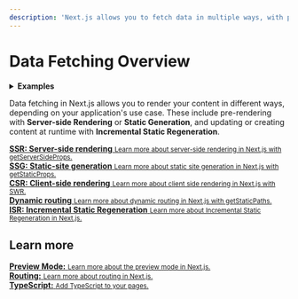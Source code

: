 ```yaml
---
description: 'Next.js allows you to fetch data in multiple ways, with pre-rendering, server-side rendering or static-site generation, and incremental static regeneration. Learn how to manage your application data in Next.js.'
---
```


# Data Fetching Overview

<details>
  <summary><b>Examples</b></summary>
  <ul>
    <li><a href="https://github.com/vercel/next.js/tree/canary/examples/cms-wordpress">WordPress Example</a> (<a href="https://next-blog-wordpress.vercel.app">Demo</a>)</li>
    <li><a href="https://github.com/vercel/next.js/tree/canary/examples/blog-starter">Blog Starter using markdown files</a> (<a href="https://next-blog-starter.vercel.app/">Demo</a>)</li>
    <li><a href="https://github.com/vercel/next.js/tree/canary/examples/cms-datocms">DatoCMS Example</a> (<a href="https://next-blog-datocms.vercel.app/">Demo</a>)</li>
    <li><a href="https://github.com/vercel/next.js/tree/canary/examples/cms-takeshape">TakeShape Example</a> (<a href="https://next-blog-takeshape.vercel.app/">Demo</a>)</li>
    <li><a href="https://github.com/vercel/next.js/tree/canary/examples/cms-sanity">Sanity Example</a> (<a href="https://next-blog-sanity.vercel.app/">Demo</a>)</li>
    <li><a href="https://github.com/vercel/next.js/tree/canary/examples/cms-prismic">Prismic Example</a> (<a href="https://next-blog-prismic.vercel.app/">Demo</a>)</li>
    <li><a href="https://github.com/vercel/next.js/tree/canary/examples/cms-contentful">Contentful Example</a> (<a href="https://next-blog-contentful.vercel.app/">Demo</a>)</li>
    <li><a href="https://github.com/vercel/next.js/tree/canary/examples/cms-strapi">Strapi Example</a> (<a href="https://next-blog-strapi.vercel.app/">Demo</a>)</li>
    <li><a href="https://github.com/vercel/next.js/tree/canary/examples/cms-prepr">Prepr Example</a> (<a href="https://next-blog-prepr.vercel.app/">Demo</a>)</li>
    <li><a href="https://github.com/vercel/next.js/tree/canary/examples/cms-agilitycms">Agility CMS Example</a> (<a href="https://next-blog-agilitycms.vercel.app/">Demo</a>)</li>
    <li><a href="https://github.com/vercel/next.js/tree/canary/examples/cms-cosmic">Cosmic Example</a> (<a href="https://next-blog-cosmic.vercel.app/">Demo</a>)</li>
    <li><a href="https://github.com/vercel/next.js/tree/canary/examples/cms-buttercms">ButterCMS Example</a> (<a href="https://next-blog-buttercms.vercel.app/">Demo</a>)</li>
    <li><a href="https://github.com/vercel/next.js/tree/canary/examples/cms-storyblok">Storyblok Example</a> (<a href="https://next-blog-storyblok.vercel.app/">Demo</a>)</li>
    <li><a href="https://github.com/vercel/next.js/tree/canary/examples/cms-graphcms">GraphCMS Example</a> (<a href="https://next-blog-graphcms.vercel.app/">Demo</a>)</li>
    <li><a href="https://github.com/vercel/next.js/tree/canary/examples/cms-kontent">Kontent Example</a> (<a href="https://next-blog-kontent.vercel.app/">Demo</a>)</li>
    <li><a href="https://static-tweet.vercel.app/">Static Tweet Demo</a></li>
  </ul>
</details>

Data fetching in Next.js allows you to render your content in different ways, depending on your application's use case. These include pre-rendering with **Server-side Rendering** or **Static Generation**, and updating or creating content at runtime with **Incremental Static Regeneration**.

<div className="card">
  <a href="/docs/basic-features/data-fetching/get-server-side-props.md">
    <b>SSR: Server-side rendering</b>
    <small>Learn more about server-side rendering in Next.js with getServerSideProps.</small>
  </a>
</div>

<div className="card">
  <a href="/docs/basic-features/data-fetching/get-static-props.md">
    <b>SSG: Static-site generation</b>
    <small>Learn more about static site generation in Next.js with getStaticProps.</small>
  </a>
</div>

<div className="card">
  <a href="/docs/basic-features/data-fetching/client-side.md">
    <b>CSR: Client-side rendering</b>
    <small>Learn more about client side rendering in Next.js with SWR.</small>
  </a>
</div>

<div className="card">
  <a href="/docs/basic-features/data-fetching/get-static-paths.md">
    <b>Dynamic routing</b>
    <small>Learn more about dynamic routing in Next.js with getStaticPaths.</small>
  </a>
</div>

<div className="card">
  <a href="/docs/basic-features/data-fetching/incremental-static-regeneration.md">
    <b>ISR: Incremental Static Regeneration</b>
    <small>Learn more about Incremental Static Regeneration in Next.js.</small>
  </a>
</div>

## Learn more

<div className="card">
  <a href="/docs/advanced-features/preview-mode.md">
    <b>Preview Mode:</b>
    <small>Learn more about the preview mode in Next.js.</small>
  </a>
</div>

<div className="card">
  <a href="/docs/routing/introduction.md">
    <b>Routing:</b>
    <small>Learn more about routing in Next.js.</small>
  </a>
</div>

<div className="card">
  <a href="/docs/basic-features/typescript.md#pages">
    <b>TypeScript:</b>
    <small>Add TypeScript to your pages.</small>
  </a>
</div>

